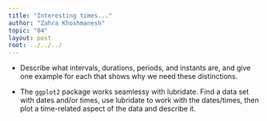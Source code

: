 ```yaml
---
title: "Interesting times..."
author: "Zahra Khoshmanesh"
topic: "04"
layout: post
root: ../../../
---
```



- Describe what intervals, durations, periods, and instants are, and give one example for each that shows why we need these distinctions.

- The `ggplot2` package works seamlessy with lubridate. Find a data set with dates and/or times, use lubridate to work with the dates/times, then plot a time-related aspect of the data and describe it.  



